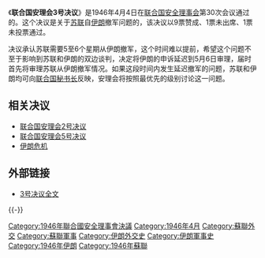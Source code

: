 {{Infobox UN resolution
|number = 3
|organ = SC
|date = 4月4日
|year = 1946年
|meeting = 30
|code = S/RES/3
|document = https://undocs.org/S/RES/3(1946)
|for = 9
|abstention = 0
|absent = 1
|presentnotvoting = 1
|against = 0
|subject = 伊朗局势
|result = 通过
|image = LocationRepublicofKurdistan.png
|caption = [[马哈巴德共和国|马哈巴德共和国]]的大致范围
}}
《'''联合国安理会3号决议'''》是1946年4月4日在[[联合国安全理事会|联合国安全理事会]]第30次会议通过的。这个决议是关于[[苏联|苏联]]自[[伊朗|伊朗]]撤军问题的，该决议以9票赞成、1票未出席、1票未投票通过。

决议承认苏联需要5至6个星期从伊朗撤军，这个时间难以提前，希望这个问题不至于影响到苏联和伊朗的双边谈判，决定将伊朗的申诉延迟到5月6日审理，届时首先将审理苏联从伊朗撤军情况。如果这段时间内发生延迟撤军的问题，苏联和伊朗均可向[[联合国秘书长|联合国秘书长]]反映，安理会将按照最优先的级别讨论这一问题。

==相关决议==
*[[联合国安理会2号决议|联合国安理会2号决议]]
*[[联合国安理会5号决议|联合国安理会5号决议]]
*[[伊朗危机|伊朗危机]]

== 外部链接 ==
* [https://undocs.org/S/RES/3(1946)  3号决议全文] {{Wayback|url=https://undocs.org/S/RES/3(1946) |date=20190704040414 }}

{{-}}
{{UNSCR 1946}}

[[Category:1946年聯合國安全理事會決議|Category:1946年聯合國安全理事會決議]]
[[Category:1946年4月|Category:1946年4月]]
[[Category:蘇聯外交|Category:蘇聯外交]]
[[Category:蘇聯軍事|Category:蘇聯軍事]]
[[Category:伊朗外交史|Category:伊朗外交史]]
[[Category:伊朗軍事史|Category:伊朗軍事史]]
[[Category:1946年伊朗|Category:1946年伊朗]]
[[Category:1946年蘇聯|Category:1946年蘇聯]]

{{UN-stub}}